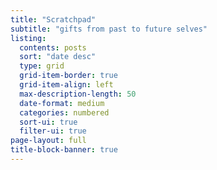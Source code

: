```yaml
---
title: "Scratchpad"
subtitle: "gifts from past to future selves"
listing:
  contents: posts
  sort: "date desc"
  type: grid
  grid-item-border: true
  grid-item-align: left
  max-description-length: 50
  date-format: medium
  categories: numbered
  sort-ui: true
  filter-ui: true
page-layout: full
title-block-banner: true
---
```

